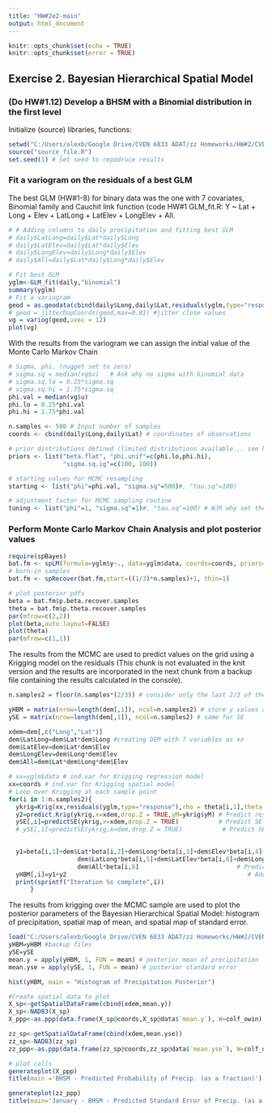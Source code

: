 ```yaml
---
title: "HW#2e2-main"
output: html_document
---
```


```r
knitr::opts_chunk$set(echo = TRUE)
knitr::opts_chunk$set(error = TRUE)
```

## Exercise 2. Bayesian Hierarchical Spatial Model
### (Do HW#1.12) Develop a BHSM with a Binomial distribution in the first level

Initialize (source) libraries, functions:
```r
setwd("C:/Users/alexb/Google Drive/CVEN 6833 ADAT/zz Homeworks/HW#2/CVEN6833-HW-2")
source("source_file.R")
set.seed(1) # Set seed to repodruce results
```

### Fit a variogram on the residuals of a best GLM
The best GLM (HW#1-8) for binary data was the one with 7 covariates, Binomial family and Cauchit link function (code HW#1 GLM_fit.R: 
Y ~ Lat + Long + Elev + LatLong + LatElev + LongElev + All.

```r
# # Adding columns to daily precipitation and fitting best GLM 
# daily$LatLong=daily$Lat*daily$Long
# daily$LatElev=daily$Lat*daily$Elev
# daily$LongElev=daily$Long*daily$Elev
# daily$All=daily$Lat*daily$Long*daily$Elev

# Fit best GLM
yglm<-GLM_fit(daily,"binomial")
summary(yglm)
# Fit a variogram 
geod = as.geodata(cbind(daily$Long,daily$Lat,residuals(yglm,type="response")))
# geod = jitterDupCoords(geod,max=0.01) #jitter close values
vg = variog(geod,uvec = 12)
plot(vg)

```

With the results from the variogram we can assign the initial value of the Monte Carlo Markov Chain
```r
# Sigma, phi, (nugget set to zero) 
# sigma.sq = median(vg$v)   # Ask why no sigma with binomial data
# sigma.sq.lo = 0.25*sigma.sq
# sigma.sq.hi = 1.75*sigma.sq
phi.val = median(vg$u) 
phi.lo = 0.25*phi.val
phi.hi = 1.75*phi.val

n.samples <- 500 # Input number of samples
coords <- cbind(daily$Long,daily$Lat) # coordinates of observations

# prior distributions defined (limited distributions available... see help(spLM)
priors <- list("beta.flat", "phi.unif"=c(phi.lo,phi.hi),
               "sigma.sq.ig"=c(100, 100)) 

# starting values for MCMC resampling
starting <- list("phi"=phi.val, "sigma.sq"=500)#, "tau.sq"=100)

# adjustment factor for MCMC sampling routine
tuning <- list("phi"=1, "sigma.sq"=1)#, "tau.sq"=100) # WJR why set these to 1??
```

### Perform Monte Carlo Markov Chain Analysis and plot posterior values

```r
require(spBayes)
bat.fm <- spLM(formula=yglm$y~., data=yglm$data, coords=coords, priors=priors, tuning=tuning, starting=starting, cov.model = "exponential", n.samples = n.samples, verbose = FALSE, n.report = 50)
# burn-in samples
bat.fm <- spRecover(bat.fm,start=((1/3)*n.samples)+1, thin=1)

# plot posterior pdfs
beta = bat.fm$p.beta.recover.samples
theta = bat.fm$p.theta.recover.samples
par(mfrow=c(2,2))
plot(beta,auto.layout=FALSE)
plot(theta)
par(mfrow=c(1,1))
```
The results from the MCMC are used to predict values on the grid using a Krigging model on the residuals (This chunk is not evaluated in the knit version and the results are incorporated in the next chunk from a backup file containing the results calculated in the console).

```r
n.samples2 = floor(n.samples*(2/3)) # consider only the last 2/3 of the MCMC simulations

yHBM = matrix(nrow=length(dem[,1]), ncol=n.samples2) # store y values at each dem point for each sample
ySE = matrix(nrow=length(dem[,1]), ncol=n.samples2) # same for SE

xdem=dem[,c("Long","Lat")]
dem$LatLong=dem$Lat*dem$Long #creating DEM with 7 variables as xx
dem$LatElev=dem$Lat*dem$Elev
dem$LongElev=dem$Long*dem$Elev
dem$All=dem$Lat*dem$Long*dem$Elev

# xx=yglm$data # ind.var for Krigging regression model
xx=coords # ind.var for Krigging spatial model
# Loop over Krigging at each sample point
for(i in 1:n.samples2){
  ykrig=Krig(xx,residuals(yglm,type="response"),rho = theta[i,1],theta = theta[i,2],m = 1)    # Krig model
  y2=predict.Krig(ykrig,x=xdem,drop.Z = TRUE,yM=ykrig$yM) # Predict residual from Krig at DEM locations
  ySE[,i]=predictSE(ykrig,x=xdem,drop.Z = TRUE)           # Predict SE of spat Krig at DEM 
  # ySE[,i]=predictSE(ykrig,x=dem,drop.Z = TRUE)           # Predict SE of reg Krig at DEM 

    
  y1=beta[i,1]+dem$Lat*beta[i,2]+dem$Long*beta[i,3]+dem$Elev*beta[i,4]+
                   dem$LatLong*beta[i,5]+dem$LatElev*beta[i,6]+dem$LongElev*beta[i,7]+
                   dem$All*beta[i,8]                           # Predict y from MCMC
  yHBM[,i]=y1+y2                                                  # Add MCMC and residuals
  print(sprintf("Iteration %s complete",i))
      }
```
The results from krigging over the MCMC sample are used to plot the posterior parameters of the Bayesian Hierarchical Spatial Model: histogram of precipitation, spatial map of mean, and spatial map of standard error.

```r
load("C:/Users/alexb/Google Drive/CVEN 6833 ADAT/zz Homeworks/HW#2/CVEN6833-HW-2/backup_e2.RData")
yHBM=yHBM #backup files
ySE=ySE
mean.y = apply(yHBM, 1, FUN = mean) # posterior mean of precipitation
mean.yse = apply(ySE, 1, FUN = mean) # posterior standard error

hist(yHBM, main = "Histogram of Precipitation Posterior")

#Create spatial data to plot
X_sp<-getSpatialDataFrame(cbind(xdem,mean.y))
X_sp<-NAD83(X_sp)
X_ppp<-as.ppp(data.frame(X_sp@coords,X_sp@data$`mean.y`), W=colf_owin)

zz_sp<-getSpatialDataFrame(cbind(xdem,mean.yse))
zz_sp<-NAD83(zz_sp)
zz_ppp<-as.ppp(data.frame(zz_sp@coords,zz_sp@data$`mean.yse`), W=colf_owin)

# plot calls
generateplot(X_ppp)
title(main ='BHSM - Predicted Probability of Precip. (as a fraction)')

generateplot(zz_ppp)
title(main='January - BHSM - Predicted Standard Error of Precip. (as a fraction)')
```

